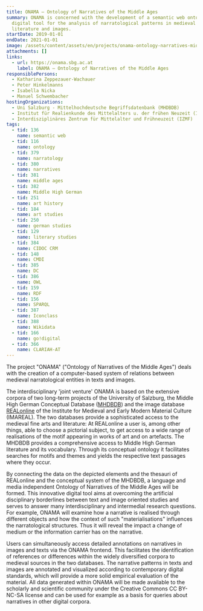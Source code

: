 ```yaml
---
title: ONAMA – Ontology of Narratives of the Middle Ages
summary: ONAMA is concerned with the development of a semantic web ontology as a
  digital tool for the analysis of narratological patterns in medieval
  literature and images.
startDate: 2019-01-01
endDate: 2021-01-01
image: /assets/content/assets/en/projects/onama-ontology-narratives-middle-ages/onama_logo.png
attachments: []
links:
  - url: https://onama.sbg.ac.at
    label: ONAMA – Ontology of Narratives of the Middle Ages
responsiblePersons:
  - Katharina Zeppezauer-Wachauer
  - Peter Hinkelmanns
  - Isabella Nicka
  - Manuel Schwembacher
hostingOrganizations:
  - Uni Salzburg - Mittelhochdeutsche Begriffsdatenbank (MHDBDB)
  - Institut für Realienkunde des Mittelalters u. der frühen Neuzeit (IMAREAL)
  - Interdisziplinäres Zentrum für Mittelalter und Frühneuzeit (IZMF)
tags:
  - tid: 136
    name: semantic web
  - tid: 116
    name: ontology
  - tid: 379
    name: narratology
  - tid: 380
    name: narratives
  - tid: 381
    name: middle ages
  - tid: 382
    name: Middle High German
  - tid: 251
    name: art history
  - tid: 184
    name: art studies
  - tid: 250
    name: german studies
  - tid: 129
    name: literary studies
  - tid: 384
    name: CIDOC CRM
  - tid: 148
    name: CMDI
  - tid: 385
    name: DC
  - tid: 386
    name: OWL
  - tid: 159
    name: RDF
  - tid: 156
    name: SPARQL
  - tid: 387
    name: Iconclass
  - tid: 388
    name: Wikidata
  - tid: 166
    name: go!digital
  - tid: 366
    name: CLARIAH-AT
---
```

The project "ONAMA" ("Ontology of Narratives of the Middle Ages") deals with the creation of a computer-based system of relations between medieval narratological entities in texts and images.

The interdisciplinary 'joint venture' ONAMA is based on the extensive corpora of two long-term projects of the University of Salzburg, the Middle High German Conceptual Database ([MHDBDB](http://mhdbdb.sbg.ac.at/)) and the image database [REALonline](https://realonline.imareal.sbg.ac.at/) of the Institute for Medieval and Early Modern Material Culture (IMAREAL). The two databases provide a sophisticated access to the medieval fine arts and literature: At REALonline a user is, among other things, able to choose a pictorial subject, to get access to a wide range of realisations of the motif appearing in works of art and on artefacts. The MHDBDB provides a comprehensive access to Middle High German literature and its vocabulary. Through its conceptual ontology it facilitates searches for motifs and themes and yields the respective text passages where they occur.

By connecting the data on the depicted elements and the thesauri of REALonline and the conceptual system of the MHDBDB, a language and media independent Ontology of Narratives of the Middle Ages will be formed. This innovative digital tool aims at overcoming the artificial disciplinary borderlines between text and image oriented studies and serves to answer many interdisciplinary and intermedial research questions. For example, ONAMA will examine how a narrative is realised through different objects and how the context of such "materialisations" influences the narratological structures. Thus it will reveal the impact a change of medium or the information carrier has on the narrative.

Users can simultaneously access detailed annotations on narratives in images and texts via the ONAMA frontend. This facilitates the identification of references or differences within the widely diversified corpora to medieval sources in the two databases. The narrative patterns in texts and images are annotated and visualized according to contemporary digital standards, which will provide a more solid empirical evaluation of the material. All data generated within ONAMA will be made available to the scholarly and scientific community under the Creative Commons CC BY-NC-SA license and can be used for example as a basis for queries about narratives in other digital corpora.
